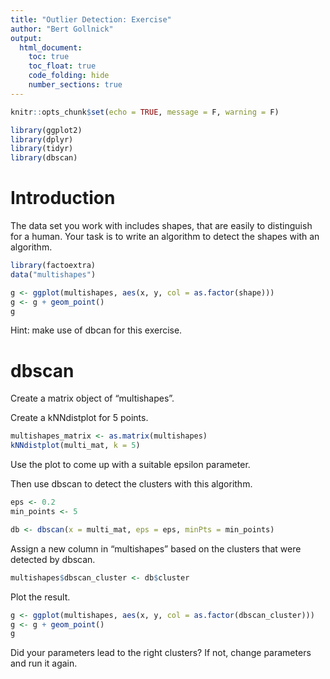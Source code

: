 ```yaml
---
title: "Outlier Detection: Exercise"
author: "Bert Gollnick"
output: 
  html_document:
    toc: true
    toc_float: true
    code_folding: hide
    number_sections: true
---
```


```r
knitr::opts_chunk$set(echo = TRUE, message = F, warning = F)
```

```r
library(ggplot2)
library(dplyr)
library(tidyr)
library(dbscan)
```


# Introduction

The data set you work with includes shapes, that are easily to distinguish for a human. Your task is to write an algorithm to detect the shapes with an algorithm.

```r
library(factoextra)
data("multishapes")
```

```r
g <- ggplot(multishapes, aes(x, y, col = as.factor(shape)))
g <- g + geom_point()
g
```

Hint: make use of dbcan for this exercise.

# dbscan

Create a matrix object of "multishapes".

Create a kNNdistplot for 5 points.

```r
multishapes_matrix <- as.matrix(multishapes)
kNNdistplot(multi_mat, k = 5)
```

Use the plot to come up with a suitable epsilon parameter. 

Then use dbscan to detect the clusters with this algorithm.

```r
eps <- 0.2
min_points <- 5

db <- dbscan(x = multi_mat, eps = eps, minPts = min_points)
```


Assign a new column in "multishapes" based on the clusters that were detected by dbscan.

```r
multishapes$dbscan_cluster <- db$cluster
```

Plot the result.

```r
g <- ggplot(multishapes, aes(x, y, col = as.factor(dbscan_cluster)))
g <- g + geom_point()
g
```

Did your parameters lead to the right clusters? If not, change parameters and run it again.

